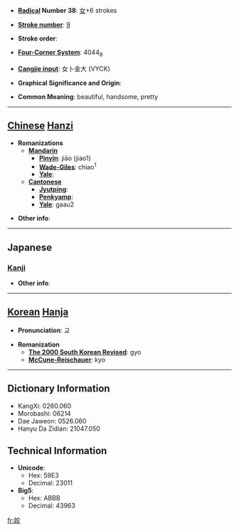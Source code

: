* '''[[Wiktionary:Chinese radical index| Radical]] Number 38''': [[Wiktionary:Chinese radical index 女|女]]+6 strokes

* '''[[Wiktionary:Chinese total strokes index|Stroke number]]''': [[Wiktionary:Chinese total strokes index 9|9]]

* '''Stroke order''': 

* '''[[Wiktionary:Chinese four corner index|Four-Corner System]]''': 4044<sub>8</sub>

* '''[[Wiktionary:Chinese Cangjie index|Cangjie input]]''': 女卜金大 (VYCK)

* '''Graphical Significance and Origin''': 

* '''Common Meaning''': beautiful, handsome, pretty

----

== [[Chinese]] [[Hanzi]] ==

* '''Romanizations'''
** '''[[Mandarin]]'''
*** '''[[Pinyin]]''': jiāo (jiao1)
*** '''[[Wade-Giles]]''': chiao<sup>1</sup>
*** '''[[Yale]]''': 
** '''[[Cantonese]]'''
*** '''[[Jyutping]]''':
*** '''[[Penkyamp]]''': 
*** '''[[Yale]]''': gaau2

* '''Other info''': 

----

==Japanese==
===[[Kanji]]===
{{kanji|on readings=[[こう]] (kō), [[けう]] (keu), [[げう]] (geu)|kun readings=[[みめよい]] (mimeyoi), [[うつくしい]] (utsukushii), [[いさぎよい]] (isagiyoi)}}

* '''Other info''':  

----

== [[Korean]] [[Hanja]] ==

* '''Pronunciation''': 교

* '''Romanization'''
** '''[[The 2000 South Korean Revised Romanization|The 2000 South Korean Revised]]''': gyo
** '''[[McCune-Reischauer]]''': kyo

----

== Dictionary Information ==

* KangXi: 0260.060
* Morobashi: 06214
* Dae Jaweon: 0526.060
* Hanyu Da Zidian: 21047.050

== Technical Information ==

* '''Unicode''':
** Hex: 59E3
** Decimal: 23011
* '''Big5''':
** Hex: ABBB
** Decimal: 43963

[[fr:姣]]